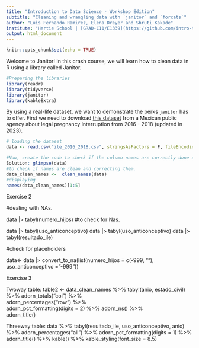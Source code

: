 ```yaml
---
title: "Introduction to Data Science - Workshop Edition"
subtitle: "Cleaning and wrangling data with `janitor` and `forcats`"
author: "Luis Fernando Ramirez, Elena Dreyer and Shruti Kakade"
institute: "Hertie School | [GRAD-C11/E1339](https://github.com/intro-to-data-science-23/workshop-presentations)" #"`r format(Sys.time(), '%d %B %Y')`"
output: html_document
---
```


```r
knitr::opts_chunk$set(echo = TRUE)
```

Welcome to Janitor! 
In this crash course, we will learn how to clean data in R using a library called Janitor. 

```r
#Preparing the libraries
library(readr)
library(tidyverse)
library(janitor)
library(kableExtra)
```
By using a real-life dataset, we want to demonstrate the perks `janitor` has to offer. First we need to download [this dataset](https://datos.cdmx.gob.mx/dataset/interrupcion-legal-del-embarazo/resource/755e9b54-401d-40a6-8787-c45a8f97937e) from a Mexican public agency about legal pregnancy interruption from 2016 - 2018 (updated in 2023).

```r
# loading the dataset
data <- read.csv("ile_2016_2018.csv", stringsAsFactors = F, fileEncoding = "UTF-8")

#Now, create the code to check if the column names are correctly done or not. 
Solution: glimpse(data)
#to check if names are clean and correcting them. 
data_clean_names <-  clean_names(data)
#displaying 
names(data_clean_names)[1:5]
```
Exercise 2 

#dealing with NAs. 

data |> tabyl(numero_hijos) #to check for Nas. 

data |> tabyl(uso_anticonceptivo)
data |> tabyl(uso_anticonceptivo)
data |> tabyl(resultado_ile)

#check for placeholders

data<- data |> convert_to_na(list(numero_hijos = c(-999, ""), uso_anticonceptivo = "-999"))


Exercise 3 

Twoway table: 
table2 <- data_clean_names %>% 
  tabyl(anio, estado_civil) %>% 
  adorn_totals("col") %>%              
  adorn_percentages("row") %>%         
  adorn_pct_formatting(digits = 2) %>% 
  adorn_ns() %>%                      
  adorn_title()


Threeway table: 
data  %>% 
  tabyl(resultado_ile, uso_anticonceptivo, anio) %>% 
  adorn_percentages("all") %>% 
  adorn_pct_formatting(digits = 1) %>%  
  adorn_title() %>% 
  kable() %>% 
  kable_styling(font_size = 8.5)
